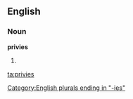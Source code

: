 ==English==

===Noun===
'''privies'''

# {{plural of|[[privy]]}}

[[Category:English plurals ending in "-ies"]]

[[ta:privies]]